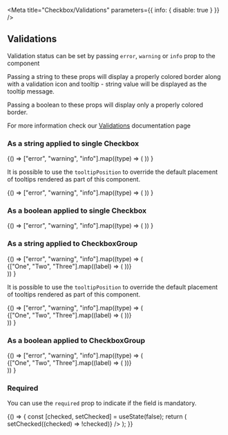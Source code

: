 

<Meta
  title="Checkbox/Validations"
  parameters={{ info: { disable: true } }}
/>

## Validations

Validation status can be set by passing `error`, `warning` or `info` prop to the component

Passing a string to these props will display a properly colored border along with a validation icon and tooltip - string value will be displayed as the tooltip message.

Passing a boolean to these props will display only a properly colored border.

For more information check our [Validations](?path=/docs/documentation-validations--page "Validations") documentation page

### As a string applied to single Checkbox

<Preview>
  <Story name="single checkbox - string validation">
    {() =>
      ["error", "warning", "info"].map((type) => (
        <Checkbox
          id={`checkbox_${type}`}
          key={`checkbox-${type}`}
          {...{ [type]: "Message" }}
          label={`Example checkbox (${type})`}
          name={`checkbox-${type}`}
        />
      ))
    }
  </Story>
</Preview>

It is possible to use the `tooltipPosition` to override the default placement of tooltips rendered as part of this component.

<Preview>
  <Story
    name="single checkbox - with tooltipPosition overriden - string validation"
    parameters={{ chromatic: { disable: true } }}
  >
    {() =>
      ["error", "warning", "info"].map((type) => (
        <Checkbox
          id={`checkbox_${type}-tooltipPosition-override`}
          key={`checkbox-${type}`}
          {...{ [type]: "Message" }}
          label={`Example checkbox (${type})`}
          name={`checkbox-${type}-tooltipPosition-override`}
          tooltipPosition="bottom"
        />
      ))
    }
  </Story>
</Preview>

### As a boolean applied to single Checkbox

<Preview>
  <Story name="single checkbox - boolean validation">
    {() =>
      ["error", "warning", "info"].map((type) => (
        <Checkbox
          id={`checkbox_${type}-boolean`}
          key={`checkbox-${type}-boolean`}
          {...{ [type]: true }}
          label={`Example checkbox (${type})`}
          name={`checkbox-${type}-boolean`}
        />
      ))
    }
  </Story>
</Preview>

### As a string applied to CheckboxGroup

<Preview>
  <Story name="group checkbox - string validation">
    {() =>
      ["error", "warning", "info"].map((type) => (
        <div key={`checkbox-group-${type}`} style={{ marginBottom: 16 }}>
          <CheckboxGroup
            id={`checkbox-group-${type}`}
            name={`checkbox-group-${type}`}
            groupName={`checkbox-group-${type}`}
            {...{ [type]: "Message" }}
            legend={`Group ${type}`}
          >
            {["One", "Two", "Three"].map((label) => (
              <Checkbox
                id={`checkbox_${type}-${label}`}
                key={`checkbox_${type}-${label}`}
                name={`checkbox_${type}-${label}`}
                label={label}
              />
            ))}
          </CheckboxGroup>
        </div>
      ))
    }
  </Story>
</Preview>

It is possible to use the `tooltipPosition` to override the default placement of tooltips rendered as part of this component.

<Preview>
  <Story
    name="group checkbox - with tooltipPosition overriden - string validation"
    parameters={{ chromatic: { disable: true } }}
  >
    {() =>
      ["error", "warning", "info"].map((type) => (
        <div key={`checkbox-group-${type}`} style={{ marginBottom: 16 }}>
          <CheckboxGroup
            id={`checkbox-group-${type}`}
            name={`checkbox-group-${type}`}
            groupName={`checkbox-group-${type}`}
            {...{ [type]: "Message" }}
            legend={`Group ${type}`}
            tooltipPosition="bottom"
          >
            {["One", "Two", "Three"].map((label) => (
              <Checkbox
                id={`checkbox_${type}-${label}-tooltipPosition-override`}
                key={`checkbox_${type}-${label}`}
                name={`checkbox_${type}-${label}-tooltipPosition-override`}
                label={label}
              />
            ))}
          </CheckboxGroup>
        </div>
      ))
    }
  </Story>
</Preview>

### As a boolean applied to CheckboxGroup

<Preview>
  <Story name="group checkbox - boolean validation">
    {() =>
      ["error", "warning", "info"].map((type) => (
        <div
          key={`checkbox-group-${type}-boolean`}
          style={{ marginBottom: 16 }}
        >
          <CheckboxGroup
            id={`checkbox-group-${type}-boolean`}
            name={`checkbox-group-${type}-boolean`}
            key={`checkbox-group-${type}-boolean`}
            groupName={`checkbox-group-${type}-boolean`}
            {...{ [type]: true }}
            legend={`Group ${type}`}
          >
            {["One", "Two", "Three"].map((label) => (
              <Checkbox
                id={`checkbox_${type}-${label}-boolean`}
                key={`checkbox_${type}-${label}-boolean`}
                name={`checkbox_${type}-${label}-boolean`}
                label={label}
              />
            ))}
          </CheckboxGroup>
        </div>
      ))
    }
  </Story>
</Preview>

### Required

You can use the `required` prop to indicate if the field is mandatory.

<Preview>
  <Story name="required">
    {() => {
      const [checked, setChecked] = useState(false);
      return (
        <Checkbox
          label="I agree to the Terms and Conditions"
          name="required"
          required
          checked={checked}
          onChange={(e) => setChecked((checked) => !checked)}
        />
      );
    }}
  </Story>
</Preview>
